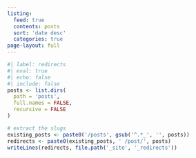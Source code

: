 ```yaml
---
listing:
  feed: true
  contents: posts
  sort: 'date desc'
  categories: true
page-layout: full
---
```


```r
#| label: redirects
#| eval: true
#| echo: false
#| include: false
posts <- list.dirs(
  path = 'posts',
  full.names = FALSE,
  recursive = FALSE
)

# extract the slugs
existing_posts <- paste0('/posts', gsub('^.*_', '', posts))
redirects <- paste0(existing_posts, ' /post/', posts)
writeLines(redirects, file.path('_site', '_redirects'))
```
